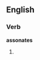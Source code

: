 ==English==

===Verb===
'''assonates'''

# {{third-person singular of|assonate}}
{{count page|[[Wiktionary:Page count]]}}
